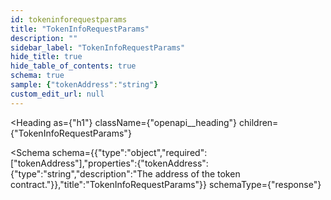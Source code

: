 ```yaml
---
id: tokeninforequestparams
title: "TokenInfoRequestParams"
description: ""
sidebar_label: "TokenInfoRequestParams"
hide_title: true
hide_table_of_contents: true
schema: true
sample: {"tokenAddress":"string"}
custom_edit_url: null
---
```



<Heading
  as={"h1"}
  className={"openapi__heading"}
  children={"TokenInfoRequestParams"}
>
</Heading>





<Schema
  schema={{"type":"object","required":["tokenAddress"],"properties":{"tokenAddress":{"type":"string","description":"The address of the token contract."}},"title":"TokenInfoRequestParams"}}
  schemaType={"response"}
>
  
</Schema>
            